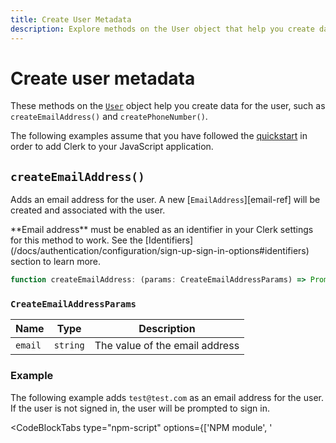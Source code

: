 ```yaml
---
title: Create User Metadata
description: Explore methods on the User object that help you create data for the user, such as createEmailAddress() and createPhoneNumber().
---
```


# Create user metadata

These methods on the [`User`](/docs/references/javascript/user/user) object help you create data for the user, such as `createEmailAddress()` and `createPhoneNumber()`.

The following examples assume that you have followed the [quickstart](/docs/quickstarts/javascript) in order to add Clerk to your JavaScript application.

## `createEmailAddress()`

Adds an email address for the user. A new [`EmailAddress`][email-ref] will be created and associated with the user.

<Callout type="warning">
  **Email address** must be enabled as an identifier in your Clerk settings for this method to work. See the [Identifiers](/docs/authentication/configuration/sign-up-sign-in-options#identifiers) section to learn more.
</Callout>

```typescript
function createEmailAddress: (params: CreateEmailAddressParams) => Promise<EmailAddress>;
```

### `CreateEmailAddressParams`

| Name | Type | Description |
| --- | --- | --- |
| `email` | `string` | The value of the email address |

### Example

The following example adds `test@test.com` as an email address for the user. If the user is not signed in, the user will be prompted to sign in.

<InjectKeys>

<CodeBlockTabs type="npm-script" options={['NPM module', '<script>']}>
```js filename="main.js"
import { Clerk } from '@clerk/clerk-js';

// Initialize Clerk with your Clerk publishable key
const clerk = new Clerk('{{pub_key}}');
await clerk.load();

if (clerk.user) {
  const email = "test@test.com";

  clerk.user.createEmailAddress({ email })
    .then((response) => console.log(response))
    .catch((error) => console.log("An error occurred:", error.errors));
} else {
  document.getElementById("app").innerHTML = `
    <div id="sign-in"></div>
  `;

  const signInDiv = document.getElementById("sign-in");

  clerk.mountSignIn(signInDiv);
}
```

```html filename="index.html"
  <div id="app"></div>

  <!-- Initialize Clerk with your
  Clerk Publishable key and Frontend API URL -->
  <script
    async
    crossorigin="anonymous"
    data-clerk-publishable-key="{{pub_key}}"
    src="https://{{fapi_url}}/npm/@clerk/clerk-js@latest/dist/clerk.browser.js"
    type="text/javascript"
  ></script>

  <script>
    window.addEventListener("load", async function () {
      await Clerk.load();

      if (Clerk.user) {
        const email = "test@test.com";

        Clerk.user.createEmailAddress({ email })
          .then((response) => console.log(response))
          .catch((error) => console.log("An error occurred:", error.errors));
      } else {
        document.getElementById("app").innerHTML = `
            <div id="sign-in"></div>
          `;

        const signInDiv = document.getElementById("sign-in");

        Clerk.mountSignIn(signInDiv);
      }
    });
  </script>
```
</CodeBlockTabs>

</InjectKeys>

## `createPhoneNumber()`

Adds a phone number for the user. A new [`PhoneNumber`][phone-ref] will be created and associated with the user.

<Callout type="warning">
  **Phone number** must be enabled as an identifier in your Clerk settings for this method to work. See the [Identifiers](/docs/authentication/configuration/sign-up-sign-in-options#identifiers) section to learn more.
</Callout>

```typescript
function createPhoneNumber: (params: CreatePhoneNumberParams) => Promise<PhoneNumber>;
```

### `CreatePhoneNumberParams`

| Name | Type | Description |
| --- | --- | --- |
| `phoneNumber` | `string` | The value of the phone number, in [E.164](https://en.wikipedia.org/wiki/E.164) format. |

### Example

The following example adds `15551234567` as a phone number for the user. If the user is not signed in, the user will be prompted to sign in.

<InjectKeys>

<CodeBlockTabs type="npm-script" options={['NPM module', '<script>']}>
```js filename="main.js"
import { Clerk } from '@clerk/clerk-js';

// Initialize Clerk with your Clerk publishable key
const clerk = new Clerk('{{pub_key}}');
await clerk.load();

if (clerk.user) {
  const phoneNumber = "15551234567";

  clerk.user.createPhoneNumber({ phoneNumber })
    .then((response) => console.log(response))
    .catch((error) => console.log("An error occurred:", error.errors));
} else {
  document.getElementById("app").innerHTML = `
    <div id="sign-in"></div>
  `;

  const signInDiv = document.getElementById("sign-in");

  clerk.mountSignIn(signInDiv);
}
```

```html filename="index.html"
  <div id="app"></div>

  <!-- Initialize Clerk with your
  Clerk Publishable key and Frontend API URL -->
  <script
    async
    crossorigin="anonymous"
    data-clerk-publishable-key="{{pub_key}}"
    src="https://{{fapi_url}}/npm/@clerk/clerk-js@latest/dist/clerk.browser.js"
    type="text/javascript"
  ></script>

  <script>
    window.addEventListener("load", async function () {
      await Clerk.load();

      if (Clerk.user) {
        const phoneNumber = "15551234567";

        Clerk.user.createPhoneNumber({ phoneNumber })
          .then((response) => console.log(response))
          .catch((error) => console.log("An error occurred:", error.errors));
      } else {
        document.getElementById("app").innerHTML = `
            <div id="sign-in"></div>
          `;

        const signInDiv = document.getElementById("sign-in");

        Clerk.mountSignIn(signInDiv);
      }
    });
  </script>
```
</CodeBlockTabs>

</InjectKeys>

## `createWeb3Wallet()`

Adds a web3 wallet for the user. A new [`Web3Wallet<`][web3-ref] will be created and associated with the user.

<Callout type="warning">
  A Web3 provider must be enabled in your Clerk settings for this method to work. See the [Web3 authentication](/docs/authentication/configuration/sign-up-sign-in-options#web3-authentication) section to learn more.
</Callout>

```typescript
function createWeb3Wallet: (params: CreateWeb3WalletParams) => Promise<Web3Wallet>;
```

### `CreateWeb3WalletParams`

| Name | Type | Description |
| --- | --- | --- |
| `web3Wallet` | `string` | In [Ethereum](https://docs.metamask.io/wallet/reference/eth_getencryptionpublickey/#eth_getEncryptionPublicKey), the address is made up of `0x + 40` hexadecimal characters. |

### Example

The following example adds `0x0123456789ABCDEF0123456789ABCDEF01234567` as a web3 wallet for the user. If the user is not signed in, the user will be prompted to sign in.

<InjectKeys>

<CodeBlockTabs type="npm-script" options={['NPM module', '<script>']}>
```js filename="main.js"
import { Clerk } from '@clerk/clerk-js';

// Initialize Clerk with your Clerk publishable key
const clerk = new Clerk('{{pub_key}}');
await clerk.load();

if (clerk.user) {
  const web3Wallet = "0x0123456789ABCDEF0123456789ABCDEF01234567";

  clerk.user.createWeb3Wallet({ web3Wallet })
    .then((response) => console.log(response))
    .catch((error) => console.log("An error occurred:", error.errors));
} else {
  document.getElementById("app").innerHTML = `
    <div id="sign-in"></div>
  `;

  const signInDiv = document.getElementById("sign-in");

  clerk.mountSignIn(signInDiv);
}
```

```html filename="index.html"
  <div id="app"></div>

  <!-- Initialize Clerk with your
  Clerk Publishable key and Frontend API URL -->
  <script
    async
    crossorigin="anonymous"
    data-clerk-publishable-key="{{pub_key}}"
    src="https://{{fapi_url}}/npm/@clerk/clerk-js@latest/dist/clerk.browser.js"
    type="text/javascript"
  ></script>

  <script>
    window.addEventListener("load", async function () {
      await Clerk.load();

      if (Clerk.user) {
        const web3Wallet = "0x0123456789ABCDEF0123456789ABCDEF01234567";

        Clerk.user.createWeb3Wallet({ web3Wallet })
          .then((response) => console.log(response))
          .catch((error) => console.log("An error occurred:", error.errors));
      } else {
        document.getElementById("app").innerHTML = `
            <div id="sign-in"></div>
          `;

        const signInDiv = document.getElementById("sign-in");

        Clerk.mountSignIn(signInDiv);
      }
    });
  </script>
```
</CodeBlockTabs>

</InjectKeys>

## `createExternalAccount()`

Adds an external account for the user. A new [`ExternalAccount`][exacc-ref] will be created and associated with the user. This method is useful if you want to allow an already signed-in user to connect their account with an external provider, such as Facebook, GitHub, etc., so that they can sign in with that provider in the future.

<Callout type="warning">
  The social provider that you want to connect to must be enabled in your Clerk settings for this method to work. See the [Social connections (OAuth)](/docs/authentication/configuration/sign-up-sign-in-options#social-connections-o-auth) section to learn more.
</Callout>

```typescript
function createExternalAccount: (params: CreateExternalAccountParams) => Promise<ExternalAccount>;
```

### `CreateExternalAccountParams`

| Name | Type | Description |
| --- | --- | --- |
| `strategy` | [`OAuthStrategy`](/docs/references/javascript/types/oauth#o-auth-strategy) | The strategy corresponding to the OAuth provider. For example: `oauth_facebook`, `oauth_github`, etc. |
| `redirectUrl?` | `string` |  The URL to redirect back to once the OAuth flow has succeeded or failed. |
| `additionalScopes?` | `string[]` | Any additional scopes you would like your user to be prompted to approve. |

### Example

After calling `createExternalAccount`, the initial `state` of the returned `ExternalAccount` will be `unverified`. To initiate the connection with the external provider, redirect the user to the `externalAccount.verification.externalVerificationRedirectURL` contained in the result of `createExternalAccount`.

Upon return, inspect within the `user.externalAccounts` the entry that corresponds to the requested strategy:

- If the connection succeeded, then `externalAccount.verification.status` will be `verified`.
- If the connection failed, then the `externalAccount.verification.status` will not be `verified` and the `externalAccount.verification.error` will contain the error encountered, which you can present to the user. To learn more about the properties available on `verification`, see the [`verification`](/docs/references/javascript/types/verification) reference.

The following example demonstrates how to add a Notion account as an external account for the user. When the user selects the "Add Notion as a social connection" button, the user will be redirected to Notion to connect their account. After connecting their account, they will be redirected to the `/` route of your application, and the status of the connection will be displayed.

<InjectKeys>

<Tabs type="npm-script" items={['NPM module', '<script>']}>
  <Tab>
    For the following example, your HTML file should look like this:

    ```html filename="index.html"
    <!doctype html>
    <html lang="en">
      <head>
        <meta charset="UTF-8" />
        <link rel="icon" type="image/svg+xml" href="/vite.svg" />
        <meta name="viewport" content="width=device-width, initial-scale=1.0" />
        <title>Clerk + JavaScript App</title>
      </head>
      <body>
        <div id="app"></div>

        <p>
          Notion verification status:
          <span id="notion-status"></span>
        </p>
        <button id="add-notion">Add Notion as a social connection</button>

        <script type="module" src="/main.js"></script>
      </body>
    </html>
    ```

    And your JavaScript file should look like this:

    ```js filename="main.js"
    import { Clerk } from '@clerk/clerk-js';

    // Initialize Clerk with your Clerk publishable key
    const clerk = new Clerk('{{pub_key}}');
    await clerk.load();

    if (clerk.user) {
      // Find the external account for the provider
      const externalAccount = clerk.user.externalAccounts.find(
        (p) => p.provider === "notion"
      );
      // If the external account exists, display its status
      document.getElementById("notion-status").innerHTML =
        externalAccount.verification.status;

      // When the button is clicked, initiate the connection with the provider
      document.getElementById("add-notion").addEventListener("click", async () => {
        clerk.user
          .createExternalAccount({ strategy: "oauth_notion", redirect_url: "/" })
          .then((externalAccount) => {
            window.location.href =
              externalAccount.verification.externalVerificationRedirectURL;
          })
          .catch((error) => {
            console.log("An error occurred:", error.errors);
          });
      });
    } else {
      document.getElementById("app").innerHTML = `
        <div id="sign-in"></div>
      `;

      const signInDiv = document.getElementById("sign-in");

      clerk.mountSignIn(signInDiv);
    }
    ```
  </Tab>

  <Tab>
  ```html filename="index.html"
    <div id="app"></div>
    <p>
      Notion verification status:
      <span id="notion-status"></span>
    </p>
    <button id="add-notion">Add Notion as a social connection</button>

    <!-- Initialize Clerk with your
    Clerk Publishable key and Frontend API URL -->
    <script
      async
      crossorigin="anonymous"
      data-clerk-publishable-key="{{pub_key}}"
      src="https://{{fapi_url}}/npm/@clerk/clerk-js@latest/dist/clerk.browser.js"
      type="text/javascript"
    ></script>

    <script>
      window.addEventListener("load", async function () {
        await Clerk.load();

        if (Clerk.user) {
          // Find the external account for the provider
          const externalAccount = Clerk.user.externalAccounts.find(
            (p) => p.provider === "notion"
          );
          // If the external account exists, display its status
          document.getElementById("notion-status").innerHTML =
            externalAccount.verification.status;

          // When the button is clicked, initiate the connection with the provider
          document.getElementById("add-notion").addEventListener("click", async () => {
            Clerk.user
              .createExternalAccount({ strategy: "oauth_notion", redirect_url: "/" })
              .then((externalAccount) => {
                window.location.href =
                  externalAccount.verification.externalVerificationRedirectURL;
              })
              .catch((error) => {
                console.log("An error occurred:", error.errors);
              });
          });
        } else {
          document.getElementById("app").innerHTML = `
              <div id="sign-in"></div>
            `;

          const signInDiv = document.getElementById("sign-in");

          Clerk.mountSignIn(signInDiv);
        }
      });
    </script>
  ```
  </Tab>
</Tabs>

</InjectKeys>


[email-ref]: /docs/references/javascript/email-address
[phone-ref]: /docs/references/javascript/phone-number/phone-number
[web3-ref]: /docs/references/javascript/web3-wallet/web3-wallet
[exacc-ref]: /docs/references/javascript/external-account

